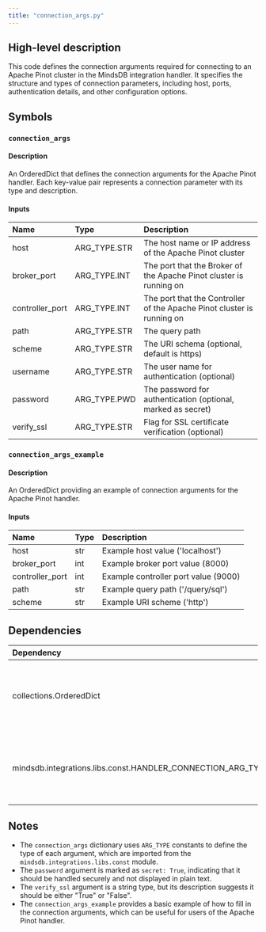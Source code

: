 ```yaml
---
title: "connection_args.py"
---
```


## High-level description
This code defines the connection arguments required for connecting to an Apache Pinot cluster in the MindsDB integration handler. It specifies the structure and types of connection parameters, including host, ports, authentication details, and other configuration options.

## Symbols

### `connection_args`
#### Description
An OrderedDict that defines the connection arguments for the Apache Pinot handler. Each key-value pair represents a connection parameter with its type and description.

#### Inputs
| Name | Type | Description |
|:-----|:-----|:------------|
| host | ARG_TYPE.STR | The host name or IP address of the Apache Pinot cluster |
| broker_port | ARG_TYPE.INT | The port that the Broker of the Apache Pinot cluster is running on |
| controller_port | ARG_TYPE.INT | The port that the Controller of the Apache Pinot cluster is running on |
| path | ARG_TYPE.STR | The query path |
| scheme | ARG_TYPE.STR | The URI schema (optional, default is https) |
| username | ARG_TYPE.STR | The user name for authentication (optional) |
| password | ARG_TYPE.PWD | The password for authentication (optional, marked as secret) |
| verify_ssl | ARG_TYPE.STR | Flag for SSL certificate verification (optional) |

### `connection_args_example`
#### Description
An OrderedDict providing an example of connection arguments for the Apache Pinot handler.

#### Inputs
| Name | Type | Description |
|:-----|:-----|:------------|
| host | str | Example host value ('localhost') |
| broker_port | int | Example broker port value (8000) |
| controller_port | int | Example controller port value (9000) |
| path | str | Example query path ('/query/sql') |
| scheme | str | Example URI scheme ('http') |

## Dependencies
| Dependency | Purpose |
|:-----------|:--------|
| collections.OrderedDict | Used to create ordered dictionaries for connection arguments |
| mindsdb.integrations.libs.const.HANDLER_CONNECTION_ARG_TYPE | Imported as ARG_TYPE, used to specify argument types |

## Notes
- The `connection_args` dictionary uses `ARG_TYPE` constants to define the type of each argument, which are imported from the `mindsdb.integrations.libs.const` module.
- The `password` argument is marked as `secret: True`, indicating that it should be handled securely and not displayed in plain text.
- The `verify_ssl` argument is a string type, but its description suggests it should be either "True" or "False".
- The `connection_args_example` provides a basic example of how to fill in the connection arguments, which can be useful for users of the Apache Pinot handler.